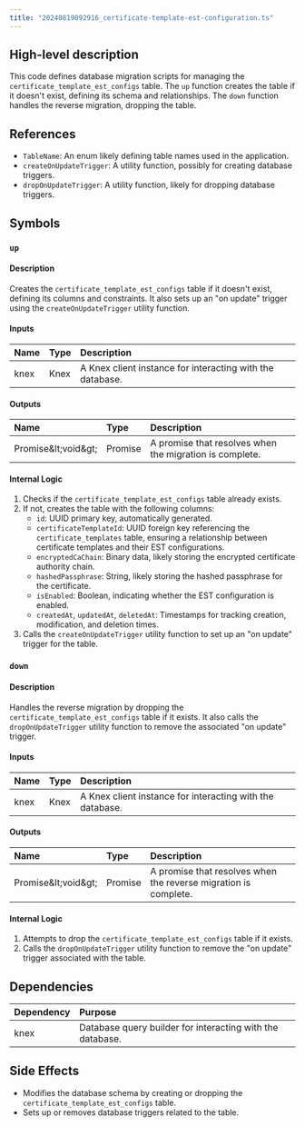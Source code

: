 ```yaml
---
title: "20240819092916_certificate-template-est-configuration.ts"
---
```


## High-level description
This code defines database migration scripts for managing the `certificate_template_est_configs` table. The `up` function creates the table if it doesn't exist, defining its schema and relationships. The `down` function handles the reverse migration, dropping the table.

## References
- `TableName`: An enum likely defining table names used in the application.
- `createOnUpdateTrigger`: A utility function, possibly for creating database triggers.
- `dropOnUpdateTrigger`: A utility function, likely for dropping database triggers.

## Symbols

### `up`
#### Description
Creates the `certificate_template_est_configs` table if it doesn't exist, defining its columns and constraints. It also sets up an "on update" trigger using the `createOnUpdateTrigger` utility function.

#### Inputs
| Name | Type | Description |
|:-----|:-----|:------------|
| knex | Knex | A Knex client instance for interacting with the database. |

#### Outputs
| Name | Type | Description |
|:-----|:-----|:------------|
| Promise\&lt;void\&gt; | Promise | A promise that resolves when the migration is complete. |

#### Internal Logic
1. Checks if the `certificate_template_est_configs` table already exists.
2. If not, creates the table with the following columns:
    - `id`: UUID primary key, automatically generated.
    - `certificateTemplateId`: UUID foreign key referencing the `certificate_templates` table, ensuring a relationship between certificate templates and their EST configurations.
    - `encryptedCaChain`: Binary data, likely storing the encrypted certificate authority chain.
    - `hashedPassphrase`: String, likely storing the hashed passphrase for the certificate.
    - `isEnabled`: Boolean, indicating whether the EST configuration is enabled.
    - `createdAt`, `updatedAt`, `deletedAt`: Timestamps for tracking creation, modification, and deletion times.
3. Calls the `createOnUpdateTrigger` utility function to set up an "on update" trigger for the table.

### `down`
#### Description
Handles the reverse migration by dropping the `certificate_template_est_configs` table if it exists. It also calls the `dropOnUpdateTrigger` utility function to remove the associated "on update" trigger.

#### Inputs
| Name | Type | Description |
|:-----|:-----|:------------|
| knex | Knex | A Knex client instance for interacting with the database. |

#### Outputs
| Name | Type | Description |
|:-----|:-----|:------------|
| Promise\&lt;void\&gt; | Promise | A promise that resolves when the reverse migration is complete. |

#### Internal Logic
1. Attempts to drop the `certificate_template_est_configs` table if it exists.
2. Calls the `dropOnUpdateTrigger` utility function to remove the "on update" trigger associated with the table.

## Dependencies
| Dependency | Purpose |
|:-----------|:--------|
| knex | Database query builder for interacting with the database. |

## Side Effects
- Modifies the database schema by creating or dropping the `certificate_template_est_configs` table.
- Sets up or removes database triggers related to the table. 
